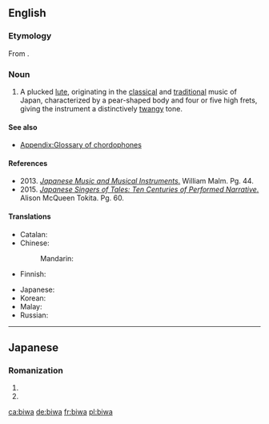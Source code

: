 ==English==
{{wikipedia}}

===Etymology===
From {{etyl|ja|en}} {{term|琵琶|tr=びわ, biwa|lang=ja}}.

===Noun===
{{en-noun}}

# {{context|musical instrument|lang=en}} A plucked [[lute]], originating in the [[classical]] and [[traditional]] music of Japan, characterized by a pear-shaped body and four or five high frets, giving the instrument a distinctively [[twang]]y tone.

====See also====
* [[Appendix:Glossary of chordophones]]

====References====
* 2013. [https://books.google.com/books?id=sxjQAgAAQBAJ&pg=PA43-IA14&dq=biwa+-%22lake+biwa%22&hl=en&sa=X&ved=0CCoQ6AEwAmoVChMIla7zuuXZxwIVRlY-Ch0txAUP#v=onepage&q=biwa%20-%22lake%20biwa%22&f=false ''Japanese Music and Musical Instruments''.] William Malm. Pg. 44.
* 2015. [https://books.google.com/books?id=YjXWBgAAQBAJ&pg=PA60&dq=biwa+-%22lake+biwa%22+frets&hl=en&sa=X&ved=0CE0Q6AEwB2oVChMIstmghebZxwIVS3M-Ch36_AMA#v=onepage&q=biwa%20-%22lake%20biwa%22%20frets&f=false ''Japanese Singers of Tales: Ten Centuries of Performed Narrative''.] Alison McQueen Tokita. Pg. 60.

====Translations====
{{trans-top|lute}}
* Catalan: {{t|ca|biwa|m}}
* Chinese: 
*: Mandarin: {{t|cmn|日本琵琶|tr=Rìběn pípa|sc=Hani}}
* Finnish: {{t|fi|biwa}}
{{trans-mid}}
* Japanese: {{t|ja|琵琶|tr=びわ, biwa}}
* Korean: {{t|ko|비와|sc=Kore}}
* Malay: {{t|ms|biwa}}
* Russian: {{t|ru|би́ва|f}}
{{trans-bottom}}

----

==Japanese==

===Romanization===
{{ja-romaji}}

# {{ja-romanization of|びわ}}
# {{ja-romanization of|ビワ}}

[[ca:biwa]]
[[de:biwa]]
[[fr:biwa]]
[[pl:biwa]]